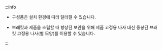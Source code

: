 :::info

* 구성품은 설치 환경에 따라 달라질 수 있습니다.

<Xclude product='corestation_20,corestation_40,doorinterface,doormodule,inputmodule,outputmodule'>

* 브래킷과 제품을 조립할 때 향상된 보안을 위해 제품 고정용 나사 대신 동봉된 브래킷 고정용 나사(별 모양)를 이용할 수 있습니다.

</Xclude>

:::